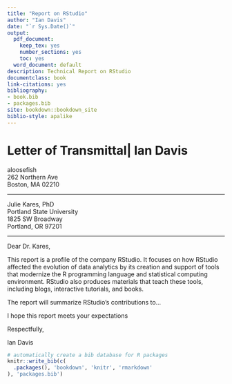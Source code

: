 ```yaml
--- 
title: "Report on RStudio"
author: "Ian Davis"
date: "`r Sys.Date()`"
output:
  pdf_document: 
    keep_tex: yes
    number_sections: yes
    toc: yes
  word_document: default
description: Technical Report on RStudio
documentclass: book
link-citations: yes
bibliography:
- book.bib
- packages.bib
site: bookdown::bookdown_site
biblio-style: apalike
---
```

# Letter of Transmittal| Ian Davis
| aloosefish
| 262 Northern Ave
| Boston, MA 02210
---------------------------

| Julie Kares, PhD
| Portland State University
| 1825 SW Broadway
| Portland, OR 97201
---------------------------    


Dear Dr. Kares,

This report is a profile of the company RStudio. It focuses on how RStudio affected the evolution of data analytics by its creation and support of tools that modernize the R programming language and statistical computing environment. RStudio also produces materials that teach these tools, including blogs, interactive tutorials, and books.

The report will summarize RStudio's contributions to...

I hope this report meets your expectations

Respectfully,


Ian Davis




```r
# automatically create a bib database for R packages
knitr::write_bib(c(
  .packages(), 'bookdown', 'knitr', 'rmarkdown'
), 'packages.bib')
```
